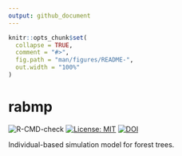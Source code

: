 ```yaml
---
output: github_document
---
```


<!-- README.md is generated from README.Rmd. Please edit that file -->

```r
knitr::opts_chunk$set(
  collapse = TRUE,
  comment = "#>",
  fig.path = "man/figures/README-",
  out.width = "100%"
)
```
# rabmp

<!-- badges: start -->

![R-CMD-check](https://github.com/mhesselbarth/rabmp/workflows/R-CMD-check/badge.svg)
[![License: MIT](https://img.shields.io/badge/License-MIT-yellow.svg)](https://opensource.org/licenses/MIT)
[![DOI](https://zenodo.org/badge/DOI/10.5281/zenodo.3573619.svg)](https://doi.org/10.5281/zenodo.3573619)

<!-- badges: end -->

Individual-based simulation model for forest trees.
